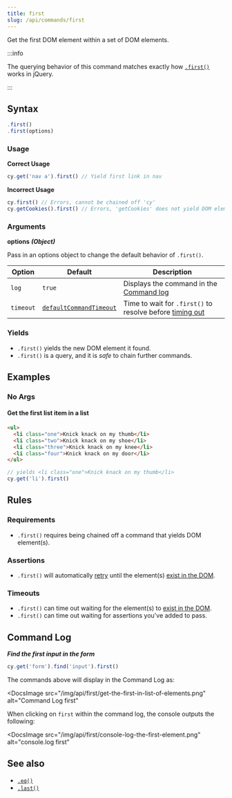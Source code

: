```yaml
---
title: first
slug: /api/commands/first
---
```


Get the first DOM element within a set of DOM elements.

:::info

The querying behavior of this command matches exactly how
[`.first()`](http://api.jquery.com/first) works in jQuery.

:::

## Syntax

```javascript
.first()
.first(options)
```

### Usage

**<Icon name="check-circle" color="green" /> Correct Usage**

```javascript
cy.get('nav a').first() // Yield first link in nav
```

**<Icon name="exclamation-triangle" color="red" /> Incorrect Usage**

```javascript
cy.first() // Errors, cannot be chained off 'cy'
cy.getCookies().first() // Errors, 'getCookies' does not yield DOM element
```

### Arguments

**<Icon name="angle-right" /> options** **_(Object)_**

Pass in an options object to change the default behavior of `.first()`.

| Option    | Default                                                              | Description                                                                              |
| --------- | -------------------------------------------------------------------- | ---------------------------------------------------------------------------------------- |
| `log`     | `true`                                                               | Displays the command in the [Command log](/guides/core-concepts/cypress-app#Command-Log) |
| `timeout` | [`defaultCommandTimeout`](/guides/references/configuration#Timeouts) | Time to wait for `.first()` to resolve before [timing out](#Timeouts)                    |

### Yields [<Icon name="question-circle"/>](/guides/core-concepts/introduction-to-cypress#Subject-Management)

- `.first()` yields the new DOM element it found.
- `.first()` is a query, and it is _safe_ to chain further commands.

## Examples

### No Args

#### Get the first list item in a list

```html
<ul>
  <li class="one">Knick knack on my thumb</li>
  <li class="two">Knick knack on my shoe</li>
  <li class="three">Knick knack on my knee</li>
  <li class="four">Knick knack on my door</li>
</ul>
```

```javascript
// yields <li class="one">Knick knack on my thumb</li>
cy.get('li').first()
```

## Rules

### Requirements [<Icon name="question-circle"/>](/guides/core-concepts/introduction-to-cypress#Chains-of-Commands)

- `.first()` requires being chained off a command that yields DOM element(s).

### Assertions [<Icon name="question-circle"/>](/guides/core-concepts/introduction-to-cypress#Assertions)

- `.first()` will automatically [retry](/guides/core-concepts/retry-ability)
  until the element(s)
  [exist in the DOM](/guides/core-concepts/introduction-to-cypress#Default-Assertions).

### Timeouts [<Icon name="question-circle"/>](/guides/core-concepts/introduction-to-cypress#Timeouts)

- `.first()` can time out waiting for the element(s) to
  [exist in the DOM](/guides/core-concepts/introduction-to-cypress#Default-Assertions).
- `.first()` can time out waiting for assertions you've added to pass.

## Command Log

**_Find the first input in the form_**

```javascript
cy.get('form').find('input').first()
```

The commands above will display in the Command Log as:

<DocsImage
  src="/img/api/first/get-the-first-in-list-of-elements.png"
  alt="Command Log first"
></DocsImage>

When clicking on `first` within the command log, the console outputs the
following:

<DocsImage
  src="/img/api/first/console-log-the-first-element.png"
  alt="console.log first"
></DocsImage>

## See also

- [`.eq()`](/api/commands/eq)
- [`.last()`](/api/commands/last)
